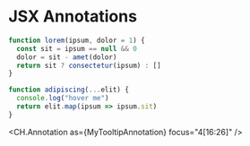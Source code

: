 
# JSX Annotations

```js
function lorem(ipsum, dolor = 1) {
  const sit = ipsum == null && 0
  dolor = sit - amet(dolor)
  return sit ? consectetur(ipsum) : []
}

function adipiscing(...elit) {
  console.log("hover me")
  return elit.map(ipsum => ipsum.sit)
}
```

<CH.Annotation as={MyTooltipAnnotation} focus="4[16:26]" />
